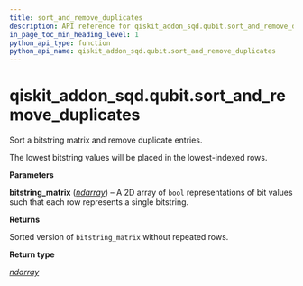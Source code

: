 ```yaml
---
title: sort_and_remove_duplicates
description: API reference for qiskit_addon_sqd.qubit.sort_and_remove_duplicates
in_page_toc_min_heading_level: 1
python_api_type: function
python_api_name: qiskit_addon_sqd.qubit.sort_and_remove_duplicates
---
```


<span id="qiskit-addon-sqd-qubit-sort-and-remove-duplicates" />

# qiskit\_addon\_sqd.qubit.sort\_and\_remove\_duplicates

<Function id="qiskit_addon_sqd.qubit.sort_and_remove_duplicates" isDedicatedPage={true} github="https://github.com/Qiskit/qiskit-addon-sqd/tree/main/qiskit_addon_sqd/qubit.py#L159-L176" signature="sort_and_remove_duplicates(bitstring_matrix)">
  Sort a bitstring matrix and remove duplicate entries.

  The lowest bitstring values will be placed in the lowest-indexed rows.

  **Parameters**

  **bitstring\_matrix** ([*ndarray*](https://numpy.org/doc/stable/reference/generated/numpy.ndarray.html#numpy.ndarray "(in NumPy v2.1)")) – A 2D array of `bool` representations of bit values such that each row represents a single bitstring.

  **Returns**

  Sorted version of `bitstring_matrix` without repeated rows.

  **Return type**

  [*ndarray*](https://numpy.org/doc/stable/reference/generated/numpy.ndarray.html#numpy.ndarray "(in NumPy v2.1)")
</Function>

